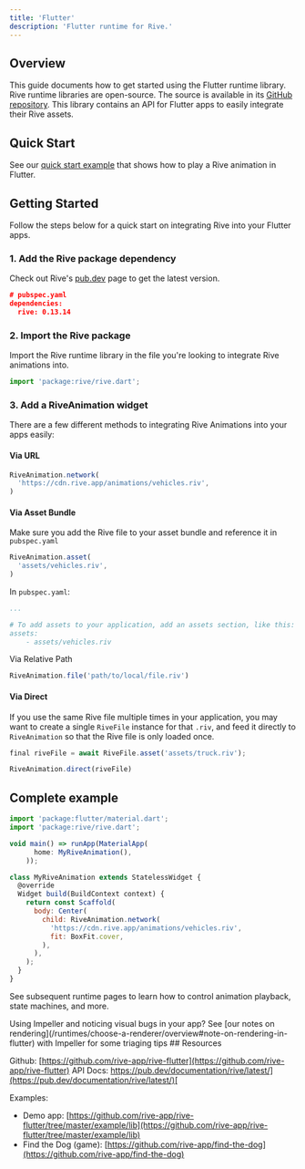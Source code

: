 ```yaml
---
title: 'Flutter'
description: 'Flutter runtime for Rive.'
---
```


## Overview 

This guide documents how to get started using the Flutter runtime library. Rive runtime libraries are open-source. The source is available in its [GitHub repository](https://github.com/rive-app/rive-flutter). This library contains an API for Flutter apps to easily integrate their Rive assets.

## Quick Start

See our [quick start example](https://zapp.run/edit/rive-car-wash-zf160614f170?entry=lib/main.dart&file=lib/main.dart) that shows how to play a Rive animation in Flutter.

## Getting Started 

Follow the steps below for a quick start on integrating Rive into your Flutter apps.

### 1. Add the Rive package dependency

Check out Rive's [pub.dev](https://pub.dev/packages/rive) page to get the latest version.

```json
# pubspec.yaml
dependencies:
  rive: 0.13.14
```

### 2. Import the Rive package 

Import the Rive runtime library in the file you're looking to integrate Rive animations into.

```javascript
import 'package:rive/rive.dart';
```

### 3. Add a RiveAnimation widget 

There are a few different methods to integrating Rive Animations into your apps easily:

#### Via URL 

```javascript
RiveAnimation.network(
  'https://cdn.rive.app/animations/vehicles.riv',
)
```

#### Via Asset Bundle 

Make sure you add the Rive file to your asset bundle and reference it in `pubspec.yaml`

```javascript
RiveAnimation.asset(
  'assets/vehicles.riv',
)
```

In `pubspec.yaml`:

```yaml
...

# To add assets to your application, add an assets section, like this:
assets:
    - assets/vehicles.riv
```

Via Relative Path

```javascript
RiveAnimation.file('path/to/local/file.riv')
```

#### Via Direct 

If you use the same Rive file multiple times in your application, you may want to create a single `RiveFile` instance for that `.riv`, and feed it directly to `RiveAnimation` so that the Rive file is only loaded once.

```javascript
final riveFile = await RiveFile.asset('assets/truck.riv');

RiveAnimation.direct(riveFile)
```

## Complete example 

```javascript
import 'package:flutter/material.dart';
import 'package:rive/rive.dart';

void main() => runApp(MaterialApp(
      home: MyRiveAnimation(),
    ));

class MyRiveAnimation extends StatelessWidget {
  @override
  Widget build(BuildContext context) {
    return const Scaffold(
      body: Center(
        child: RiveAnimation.network(
          'https://cdn.rive.app/animations/vehicles.riv',
          fit: BoxFit.cover,
        ),
      ),
    );
  }
}
```

See subsequent runtime pages to learn how to control animation playback, state machines, and more.

<Note>
 Using Impeller and noticing visual bugs in your app? See [our notes on rendering](/runtimes/choose-a-renderer/overview#note-on-rendering-in-flutter) with Impeller for some triaging tips
</Note>
## Resources

Github: [https://github.com/rive-app/rive-flutter](https://github.com/rive-app/rive-flutter) API Docs: [https://pub.dev/documentation/rive/latest/](https://pub.dev/documentation/rive/latest/)[ ](https://pub.dev/documentation/rive/latest/)

Examples:

- Demo app: [https://github.com/rive-app/rive-flutter/tree/master/example/lib](https://github.com/rive-app/rive-flutter/tree/master/example/lib)
- Find the Dog (game): [https://github.com/rive-app/find-the-dog](https://github.com/rive-app/find-the-dog)